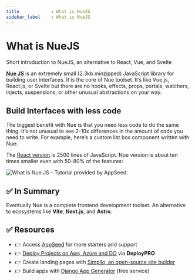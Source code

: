 ```yaml
---
title            : What is NueJS
sidebar_label    : What is NueJS
---
```


# What is NueJS

<SubHeading>Short introduction to NueJS, an alternative to React, Vue, and Svelte</SubHeading>

**[Nue JS](https://nuejs.org/docs/nuejs/)** is an extremely small (2.3kb minzipped) JavaScript library for building user interfaces. 
It is the core of Nue toolset. It’s like Vue.js, React.js, or Svelte but there are no hooks, effects, props, portals, watchers, injects, suspensions, or other unusual abstractions on your way. 

## Build Interfaces with less code

The biggest benefit with Nue is that you need less code to do the same thing. It’s not unusual to see 2-10x differences in the amount of code you need to write. 
For example, here’s a custom list box component written with Nue:

The [React version](https://headlessui.com/react/listbox) is 2500 lines of JavaScript. Nue version is about ten times smaller even with 50-80% of the features:

![What is Nue JS - Tutorial provided by AppSeed.](https://github-production-user-asset-6210df.s3.amazonaws.com/51070104/269358349-19fac08c-21cf-4119-90d0-8e45aa797425.png)

## ✅ In Summary

Eventually Nue is a complete frontend development toolset. An alternative to ecosystems like **Vite**, **Next.js**, and **Astro**.

## ✅ Resources

- 👉 Access [AppSeed](https://appseed.us/) for more starters and support 
- 👉 [Deploy Projects on Aws, Azure and DO](https://www.docs.deploypro.dev/) via **DeployPRO**
- 👉 Create landing pages with [Simpllo, an open-source site builder](https://www.simpllo.com/)
- 👉 Build apps with [Django App Generator](https://app-generator.dev/django/) (free service)
